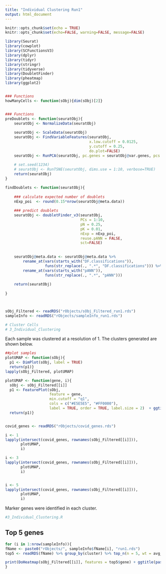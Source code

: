 ```yaml
---
title: "Individual Clustering Run1"
output: html_document
---
```


```r
knitr::opts_chunk$set(echo = TRUE)
knitr::opts_chunk$set(echo=FALSE, warning=FALSE, message=FALSE)
```

```r

library(Seurat)
library(cowplot)
library(SCFunctionsV3)
library(dplyr)
library(tidyr)
library(stringr)
library(tidyverse)
library(DoubletFinder)
library(pheatmap)
library(ggplot2)


### Functions
howManyCells <- function(sObj){dim(sObj)[2]}


### Functions
preDoublets <- function(seuratObj){  
    seuratObj <- NormalizeData(seuratObj)
    
    seuratObj <- ScaleData(seuratObj)
    seuratObj <- FindVariableFeatures(seuratObj, 
                                      x.low.cutoff = 0.0125, 
                                      y.cutoff = 0.25, 
                                      do.plot=FALSE)
    seuratObj <- RunPCA(seuratObj, pc.genes = seuratObj@var.genes, pcs.print = 0)
    
    # set.seed(1234)
    # seuratObj <- RunTSNE(seuratObj, dims.use = 1:10, verbose=TRUE)
    return(seuratObj)
}

findDoublets <- function(seuratObj){
    
    ### calculate expected number of doublets
    nExp_poi  <- round(0.15*nrow(seuratObj@meta.data))
    
    ### predict doublets
    seuratObj <- doubletFinder_v3(seuratObj, 
                                  PCs = 1:10, 
                                  pN = 0.25, 
                                  pK = 0.01, 
                                  nExp = nExp_poi, 
                                  reuse.pANN = FALSE, 
                                  sct=FALSE)
    
    
    seuratObj@meta.data <- seuratObj@meta.data %>% 
        rename_at(vars(starts_with("DF.classifications")), 
                  funs(str_replace(., ".*", "DF.classifications"))) %>%
        rename_at(vars(starts_with("pANN")), 
                  funs(str_replace(., ".*", "pANN")))
    
    return(seuratObj) 
    
}



sObj_Filtered <- readRDS("rObjects/sObj_Filtered_run1.rds")
sampleInfo <- readRDS("rObjects/sampleInfo_run1.rds")


```



```r
# Cluster Cells
# 3_Individual_Clustering
```


Each sample was clustered at a resolution of 1. The clusters generated are shown below.


```r
##plot samples
plotUMAP <- function(sObj){
  p1 <- DimPlot(sObj, label = TRUE) 
  return(p1)}
lapply(sObj_Filtered, plotUMAP)


```




```r
plotUMAP <- function(gene, i){
  sObj <- sObj_Filtered[[i]]
  p1 <- FeaturePlot(sObj, 
                    feature = gene,
                    min.cutoff = "q1", 
                    cols = c("#E5E5E5", "#FF0000"), 
                    label = TRUE, order = TRUE, label.size = 2)  + ggtitle(gene, paste( sampleInfo$fName[i]))
  return(p1)}


covid_genes <- readRDS("rObjects/covid_genes.rds")

i <- 1
lapply(intersect(covid_genes, rownames(sObj_Filtered[[i]])),
       plotUMAP,
       i)

i <- 3
lapply(intersect(covid_genes, rownames(sObj_Filtered[[i]])),
       plotUMAP,
       i)


i <- 5
lapply(intersect(covid_genes, rownames(sObj_Filtered[[i]])),
       plotUMAP,
       i)

```


Marker genes were identified in each cluster. 
                  
```r
#3_Individual_Clustering.R
```

## Top 5 genes
```r
for (i in 1:nrow(sampleInfo)){
fName <- paste0("rObjects/", sampleInfo$fName[i], "run1.rds")
top5 <- readRDS(fName) %>% group_by(cluster) %>% top_n(n = 5, wt = avg_log2FC) 

print(DoHeatmap(sObj_Filtered[[i]], features = top5$gene) + ggtitle(paste( sampleInfo$fName[i])))
}
```






